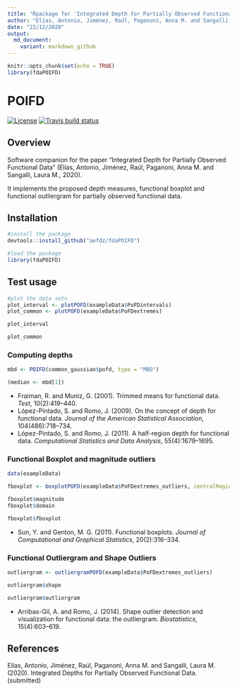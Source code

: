 ```yaml
---
title: "Rpackage for 'Integrated Depth for Partially Observed Functional Data'"
author: "Elías, Antonio, Jiménez, Raúl, Paganoni, Anna M. and Sangalli, Laura M."
date: "22/12/2020"
output:
  md_document:
    variant: markdown_github
---
```


```r
knitr::opts_chunk$set(echo = TRUE)
library(fdaPOIFD)
```

POIFD
=======

<!-- badges: start -->
[![License](https://img.shields.io/badge/license-GPL%20v3-blue.svg)](https://www.gnu.org/licenses/gpl-3.0)
[![Travis build status](https://travis-ci.com/aefdz/dbPoFDA.svg?branch=master)](https://travis-ci.com/aefdz/dbPoFDA)
<!-- badges: end -->

## Overview

Software companion for the paper “Integrated Depth for Partially Observed Functional Data” (Elías, Antonio, Jiménez, Raúl, Paganoni, Anna M. and Sangalli, Laura M., 2020). 

It implements the proposed depth measures, functional boxplot and functional outliergram for partially observed functional data. 

## Installation 

```r
#install the package
devtools::install_github("aefdz/fdaPOIFD")

#load the package
library(fdaPOIFD)
```

## Test usage

```r
#plot the data sets
plot_interval <- plotPOFD(exampleData$PoFDintervals)
plot_common <- plotPOFD(exampleData$PoFDextremes)

plot_interval

plot_common
```


### Computing depths

```r
mbd <- POIFD(common_gaussian$pofd, type = "MBD")

(median <- mbd[1])
```

- Fraiman, R. and Muniz, G. (2001).  Trimmed means for functional data. *Test*, 10(2):419–440.
- López-Pintado,  S.  and  Romo,  J.  (2009).   On  the  concept  of  depth  for  functional  data. *Journal of the American Statistical Association*, 104(486):718–734.
- López-Pintado, S. and Romo, J. (2011).  A half-region depth for functional data. *Computational Statistics and Data Analysis*, 55(4):1679–1695.

### Functional Boxplot and magnitude outliers

```r
data(exampleData)

fboxplot <- boxplotPOFD(exampleData$PoFDextremes_outliers, centralRegion = 0.5, fmag = 1.5, fdom = 1)

fboxplot$magnitude
fboxplot$domain

fboxplot$fboxplot

```

- Sun,  Y.  and  Genton,  M.  G.  (2011).   Functional  boxplots. *Journal  of  Computational and Graphical Statistics*, 20(2):316–334.

### Functional Outliergram and Shape Outliers

```r
outliergram <- outliergramPOFD(exampleData$PoFDextremes_outliers)

outliergram$shape

outliergram$outliergram

```

- Arribas-Gil, A. and Romo, J. (2014).  Shape outlier detection and visualization for functional data:  the outliergram. *Biostatistics*, 15(4):603–619.

## References

Elías, Antonio, Jiménez, Raúl, Paganoni, Anna M. and Sangalli, Laura M. (2020). Integrated Depths for Partially Observed Functional Data. (submitted) 
